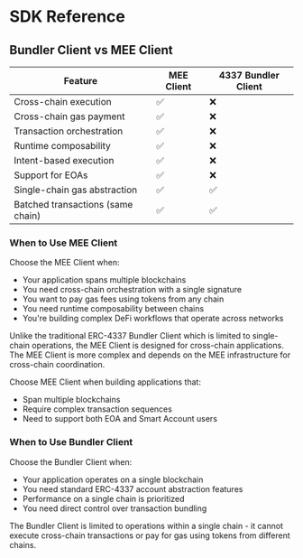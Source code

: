 # SDK Reference

## Bundler Client vs MEE Client

| Feature | MEE Client | 4337 Bundler Client |
|---------|-----------|---------------------|
| Cross-chain execution | ✅ | ❌ |
| Cross-chain gas payment | ✅ | ❌ |
| Transaction orchestration | ✅ | ❌ |
| Runtime composability | ✅ | ❌ |
| Intent-based execution | ✅ | ❌ |
| Support for EOAs | ✅ | ❌ |
| Single-chain gas abstraction | ✅ | ✅ |
| Batched transactions (same chain) | ✅ | ✅ |

### When to Use MEE Client

Choose the MEE Client when:
- Your application spans multiple blockchains
- You need cross-chain orchestration with a single signature
- You want to pay gas fees using tokens from any chain
- You need runtime composability between chains
- You're building complex DeFi workflows that operate across networks

Unlike the traditional ERC-4337 Bundler Client which is limited to single-chain operations, the MEE Client is designed for cross-chain applications. The MEE Client is more complex and depends on the MEE infrastructure for cross-chain coordination.

Choose MEE Client when building applications that:
- Span multiple blockchains
- Require complex transaction sequences
- Need to support both EOA and Smart Account users

### When to Use Bundler Client

Choose the Bundler Client when:
- Your application operates on a single blockchain
- You need standard ERC-4337 account abstraction features
- Performance on a single chain is prioritized
- You need direct control over transaction bundling

The Bundler Client is limited to operations within a single chain - it cannot execute cross-chain transactions or pay for gas using tokens from different chains.

